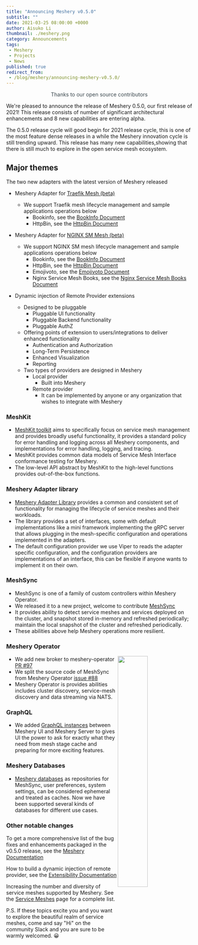 ```yaml
---
title: "Announcing Meshery v0.5.0"
subtitle: ""
date: 2021-03-25 08:00:00 +0000
author: Aisuko Li
thumbnail: ./meshery.png
category: Announcements
tags:
 - Meshery
 - Projects
 - News
published: true
redirect_from:
 - /blog/meshery/announcing-meshery-v0.5.0/
---
```



<BlogWrapper>

<p style="color:#3c494f;text-align:center;">Thanks to our open source contributors</p>

We're pleased to announce the release of Meshery 0.5.0, our first release of 2021! This release consists of number of significant architectural enhancements and 8 new capabilities are entering alpha.

The 0.5.0 release cycle will good begin for 2021 release cycle, this is one of the most feature dense releases in a while the Meshery innovation
cycle is still trending upward. This release has many new capabilities,showing that there is still much to explore in the open service mesh ecosystem.


## Major themes

The two new adapters with the latest version of Meshery released

* Meshery Adapter for <a href="https://github.com/layer5io/meshery-traefik-mesh">Traefik Mesh (beta)</a>
  * We support Traefik mesh lifecycle management and sample applications operations below
    * Bookinfo, see the <a href="https://docs.meshery.io/guides/sample-apps#bookinfo">BookInfo Document</a>
    * HttpBin, see the <a href="https://docs.meshery.io/guides/sample-apps#httpbin">HttpBin Document</a>

* Meshery Adapter for <a href="https://github.com/layer5io/meshery-nginx-sm">NGINX SM Mesh (beta)</a>
  * We support NGINX SM mesh lifecycle management and sample applications operations below
    * Bookinfo, see the <a href="https://docs.meshery.io/guides/sample-apps#bookinfo">BookInfo Document</a>
    * HttpBin, see the <a href="https://docs.meshery.io/guides/sample-apps#httpbin">HttpBin Document</a>
    * Emojivoto, see the <a href="https://docs.meshery.io/guides/sample-apps#emoji.voto">Emojivoto Document</a>
    * Nginx Service Mesh Books, see the <a href="https://github.com/BuoyantIO/booksapp">Nginx Service Mesh Books Document</a>

* Dynamic injection of Remote Provider extensions
  * Designed to be pluggable
    * Pluggable UI functionality
    * Pluggable Backend functionality
    * Pluggable AuthZ
  * Offering points of extension to users/integrations to deliver enhanced functionality
    * Authentication and Authorization
    * Long-Term Persistence
    * Enhanced Visualization
    * Reporting
  * Two types of providers are designed in Meshery
    * Local provider
      * Built into Meshery
    * Remote provider
      * It can be implemented by anyone or any organization that wishes to integrate with Meshery


### MeshKit

* <a href="https://github.com/layer5io/meshkit">MeshKit toolkit</a> aims to specifically focus on service mesh management and provides broadly useful functionality, 
it provides a standard policy for error handling and logging across all Meshery components, and implementations for error handling, logging, and tracing.
* MeshKit provides common data models of Service Mesh Interface conformance testing for Meshery.
* The low-level API abstract by MeshKit to the high-level functions provides out-of-the-box functions.


### Meshery Adapter library

* <a href="https://github.com/layer5io/meshery-adapter-library">Meshery Adapter Library</a> provides a common and consistent set of functionality
for managing the lifecycle of service meshes and their workloads.
* The library provides a set of interfaces, some with default implementations like a mini framework implementing the gRPC server 
that allows plugging in the mesh-specific configuration and operations implemented in the adapters.
* The default configuration provider we use Viper to reads the adapter specific configuration, and the configuration providers are implementations of an interface,
this can be flexible if anyone wants to implement it on their own.


### MeshSync

* MeshSync is one of a family of custom controllers within Meshery Operator.
* We released it to a new project, welcome to contribute <a href="https://github.com/layer5io/meshsync">MeshSync</a>
* It provides ability to detect service meshes and services deployed on the cluster, and snapshot stored in-memory and refreshed periodically; 
maintain the local snapshot of the cluster and refreshed periodically.
* These abilities above help Meshery operations more resilient.


### Meshery Operator

<img style="float:right; width:40%;" src={mesheryOperator} />

* We add new broker to meshery-operator <a href="https://github.com/layer5io/meshery-operator/pull/97">PR #97</a>
* We split the source code of MeshSync from Meshery Operator  <a href="https://github.com/layer5io/meshery-operator/issues/88"> issue #88</a>
* Meshery Operator is provides abilities includes cluster discovery, service-mesh discovery and data streaming via NATS.

### GraphQL

* We added <a href="https://docs.meshery.io/concepts/architecture#meshery-operator-and-meshsync">GraphQL instances</a> between Meshery UI and Meshery Server 
to gives UI the power to ask for exactly what they need from mesh stage cache and preparing for more exciting features.


### Meshery Databases

* <a href="https://docs.meshery.io/concepts/architecture/database">Meshery databases</a> as repositories for MeshSync, user preferences, system settings, 
can be considered ephemeral and treated as caches. Now we have been supported several kinds of databases for different use cases.


### Other notable changes

To get a more comprehensive list of the bug fixes and enhancements packaged in the v0.5.0 release, see the [Meshery Documentation](https://meshery.layer5.io/docs/project/releases)

How to build a dynamic injection of remote provider, see the [Extensibility Documentation](https://docs.meshery.io/extensibility/providers)

Increasing the number and diversity of service meshes supported by Meshery. See the [Service Meshes](https://docs.meshery.io/service-meshes) page for a complete list.

<div class="intro"><p>P.S. If these topics excite you and you want to explore the beautiful realm of service meshes, come and say "Hi" on the community <Link to="http://slack.layer5.io">Slack</Link> and you are sure to be warmly welcomed. <span>😀</span></p></div>

</BlogWrapper>
